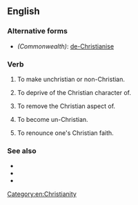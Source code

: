 {{also|dechristianize}}
==English==

===Alternative forms===
* ''(Commonwealth)'': [[de-Christianise]]

===Verb===
{{en-verb}}

# {{lb|en|transitive}} To make unchristian or non-Christian.
# {{lb|en|transitive}} To deprive of the Christian character of.
# {{lb|en|transitive}} To remove the Christian aspect of.
# {{lb|en|intransitive}} To become un-Christian.
# {{lb|en|intransitive}} To renounce one's Christian faith.

===See also===
* {{l|en|Christianize}}
* {{l|en|de-Muslimize}}
* {{l|en|Muslimize}}

[[Category:en:Christianity]]